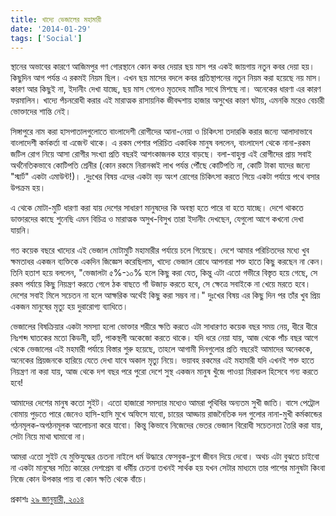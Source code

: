 ```yaml
---
title: খাদ্যে ভেজালের মহামারী
date: '2014-01-29'
tags: ['Social']
---
```


স্থানের অভাবের কারণে আজিমপুর গণ গোরস্থানে কোন কবর দেয়ার ছয় মাস পর একই জায়গায় নতুন কবর দেয়া হয়। কিছুদিন আগ পর্যন্ত এ রকমই নিয়ম ছিল। এখন ছয় মাসের বদলে কবর প্রতিস্থাপনের নতুন নিয়ম করা হয়েছে নয় মাস। কারণ আর কিছুই না, ইদানীং দেখা যাচ্ছে, ছয় মাস গেলেও মৃতদেহ মাটির সাথে মিশছে না। অনেকের ধারণা এর কারণ ফরমালিন। খাদ্যে পঁচনরোধী করার এই মারাত্মক রাসায়নিক জীবদ্দশায় হাজার অসুখের কারণ ঘটায়, এমনকি মরেও বেচারী ভোক্তাদের শান্তি নেই।

সিঙ্গাপুরে নাম করা হাসপাতালগুলোতে বাংলাদেশী রোগীদের আনা-নেয়া ও চিকিৎসা তদারকি করার জন্যে আলাদাভাবে বাংলাদেশী কর্মকর্তা বা এজেন্ট থাকে। এ রকম পেশার পরিচিত একাধিক মানুষ বললেন, বাংলাদেশ থেকে নানা-রকম জটিল রোগ নিয়ে আসা রোগীর সংখ্যা প্রতি বছরই আশংকাজনক হারে বাড়ছে। বলা-বাহুল্য এই রোগীদের প্রায় সবাই অর্থনৈতিকভাবে কোটিপতি শ্রেনীর (কোন রকমে নিরানব্বই লাখ পর্যন্ত পৌঁছে কোটিপতি না, কোটি টাকা যাদের জন্যে "স্মার্ট" একটা এমাউন্ট!)। .দুঃখের বিষয় এদের একটা বড় অংশ রোগের চিকিৎসা করতে গিয়ে একটা পর্যায়ে পথে বসার উপক্রম হয়।

এ থেকে মোটা-মুটি ধারণা করা যায় দেশের সাধারণ মানুষদের কি অবস্থা হতে পারে বা হতে যাচ্ছে। দেশে থাকতে ডাক্তারদের কাছে শুনেছি এমন বিচিত্র ও মারাত্মক অসুখ-বিসুখ তারা ইদানীং দেখছেন, যেগুলো আগে কখনো দেখা যায়নি।

গত কয়েক বছরে খাদ্যের এই ভেজাল মোটামুটি মহামারীর পর্যায়ে চলে গিয়েছে। দেশে আমার পরিচিতদের মধ্যে খুব ক্ষমতাধর একজন ব্যক্তিকে একদিন জিজ্ঞেস করেছিলাম, খাদ্যে ভেজাল রোধে আপনারা শক্ত হাতে কিছু করছেন না কেন। তিনি হতাশ হয়ে বললেন, "ভেজালটা ৫%-১০% হলে কিছু করা যেত, কিন্তু এটা এতো গভীরে বিস্তৃত হয়ে গেছে, সে রকম পর্যায়ে কিছু নিয়ন্ত্রণ করতে গেলে ঠক বাছতে গাঁ উজাড় করতে হবে, সে ক্ষেত্রে সবাইকে না খেয়ে মরতে হবে। দেশের সবাই মিলে সচেতন না হলে আক্ষরিক অর্থেই কিছু করা সম্ভব না।" দুঃখের বিষয় এর কিছু দিন পর তাঁর খুব প্রিয় একজন মানুষের মৃত্যু হয় দুরারোগ্য ব্যাধিতে।

ভেজালের বিষক্রিয়ার একটা সমস্যা হলো ভোক্তার শরীরে ক্ষতি করতে এটা সাধারণত কয়েক বছর সময় নেয়, ধীরে ধীরে নিঃশব্দ ঘাতকের মতো কিডনী, হার্ট, পাকস্থলী অকেজো করতে থাকে। যদি ধরে নেয়া যায়, আজ থেকে পাঁচ বছর আগে থেকে ভেজালের এই মহমারী পর্যায়ে বিস্তার শুরু হয়েছে, তাহলে আগামী দিনগুলোর প্রতি বছরেই আমাদের অনেককে, অনেকের প্রিয়জনকে হারিয়ে যেতে দেখা যাবে অকাল মৃত্যু নিয়ে। ভয়াবহ রকমের এই মহামারী যদি এখনই শক্ত হাতে নিয়ন্ত্রণ না করা যায়, আজ থেকে দশ বছর পরে পুরো দেশে সুস্থ একজন মানুষ খুঁজে পাওয়া মিরাকল হিসেবে গন্য করতে হবে!

আমাদের দেশের মানুষ কতো সুইট। এতো হাজারো সমস্যার মধ্যেও আমরা পৃথিবির অন্যতম সুখী জাতি। বাসে পেট্রোল বোমায় পুড়তে পারে জেনেও হাসি-হাসি মুখে অফিসে যাবো, চায়ের আড্ডায় রাজনৈতিক দল গুলোর নানা-মুখী কর্মকান্ডের গঠনমূলক-অগঠনমূলক আলোচনা করে যাবো। কিন্তু কিভাবে নিজেদের ভেতর ভেজাল বিরোধী সচেতনতা তৈরি করা যায়, সেটা নিয়ে মাথা ঘামাবো না।

আমরা এতো সুইট যে মুক্তিযুদ্ধের চেতনা নাইলে ধর্ম উদ্ধারে ফেসবুক-ব্লগে জীবন দিয়ে দেবো। অথচ এটা বুঝতে চাইবো না একটা মানুষের সত্যি কারের দেশপ্রেম বা ধর্মীয় চেতনা তখনই সার্থক হয় যখন সেটার মাধ্যমে তার পাশের মানুষটা কিংবা নিজে কোন উপকার পায় বা কোন ক্ষতি থেকে বাঁচে।

প্রকাশঃ [২৯ জানুয়ারী, ২০১৪](https://www.facebook.com/ashraful.alam/posts/10151877086280583)